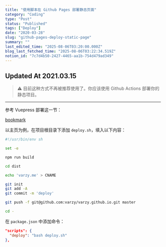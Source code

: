 ```yaml
---
title: "使用脚本在 Github Pages 部署静态页面"
category: "Coding"
type: "Post"
status: "Published"
tags: ["Deploy"]
date: "2020-03-28"
slug: "github-pages-deploy-static-page"
summary: ""
last_edited_time: "2025-08-06T03:20:00.000Z"
blog_last_fetched_time: "2025-08-06T03:22:34.519Z"
notion_id: "7c7d4b50-2427-4465-aa1b-754d479ad349"
---
```



## Updated At 2021.03.15


> ⚠️ 目前这种方式不再被推荐使用了。你应该使用 Github Actions 部署你的静态项目。


---


参考 Vuepress 部署这一节：


[bookmark](https://vuepress.vuejs.org/zh/guide/deploy.html)


以主页为例，在项目根目录下添加 `deploy.sh`，填入以下内容：


```bash
#!/usr/bin/env sh

set -e

npm run build

cd dist

echo 'varzy.me' > CNAME

git init
git add -A
git commit -m 'deploy'

git push -f git@github.com:varzy/varzy.github.io.git master

cd -
```


在 `package.json` 中添加命令：


```json
"scripts": {
  "deploy": "bash deploy.sh"
},
```

